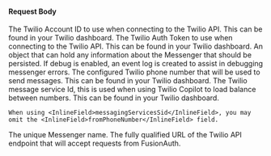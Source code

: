 
#### Request Body

<APIBlock>
  <APIField name="messenger.accountSID" type="String" required>
    The Twilio Account ID to use when connecting to the Twilio API. This can be found in your Twilio dashboard.
  </APIField>
  <APIField name="messenger.authToken" type="String" optional>
    The Twilio Auth Token to use when connecting to the Twilio API. This can be found in your Twilio dashboard.
  </APIField>
  <APIField name="messenger.data" type="Object" optional>
    An object that can hold any information about the Messenger that should be persisted.
  </APIField>
  <APIField name="messenger.debug" type="Boolean" optional defaults="false">
    If debug is enabled, an event log is created to assist in debugging messenger errors.
  </APIField>
  <APIField name="messenger.fromPhoneNumber" type="String" optional>
    The configured Twilio phone number that will be used to send messages. This can be found in your Twilio dashboard.
  </APIField>
  <APIField name="messenger.messagingServiceSid" type="String" optional>
    The Twilio message service Id, this is used when using Twilio Copilot to load balance between numbers. This can be found in your Twilio dashboard.

    When using <InlineField>messagingServicesSid</InlineField>, you may omit the <InlineField>fromPhoneNumber</InlineField> field.
  </APIField>
  <APIField name="messenger.name" type="String" required>
    The unique Messenger name.
  </APIField>
  <APIField name="messenger.url" type="String" required>
    The fully qualified URL of the Twilio API endpoint that will accept requests from FusionAuth.
  </APIField>
</APIBlock>

<JSON title="Example Request JSON" src="messengers/twilio-request.json" />
